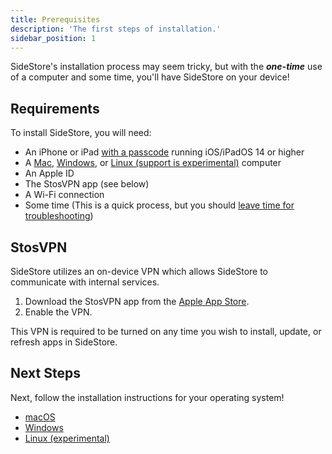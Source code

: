 ```yaml
---
title: Prerequisites
description: 'The first steps of installation.'
sidebar_position: 1
---
```


SideStore's installation process may seem tricky, but with the ***one-time*** use of a computer and some time, you'll have SideStore on your device!

## Requirements

To install SideStore, you will need:

- An iPhone or iPad [with a passcode](https://support.apple.com/en-us/119586) running iOS/iPadOS 14 or higher
- A [Mac](/docs/installation/mac), [Windows](/docs/installation/windows), or [Linux (support is experimental)](/docs/installation/linux) computer
- An Apple ID
- The StosVPN app (see below)
- A Wi-Fi connection
- Some time (This is a quick process, but you should [leave time for troubleshooting](/docs/troubleshooting/))

## StosVPN

SideStore utilizes an on-device VPN which allows SideStore to communicate with internal services.

1. Download the StosVPN app from the [Apple App Store](https://apps.apple.com/us/app/stosvpn/id6744003051).
2. Enable the VPN.

This VPN is required to be turned on any time you wish to install, update, or refresh apps in SideStore.

## Next Steps 

Next, follow the installation instructions for your operating system!
- [macOS](mac)
- [Windows](windows)
- [Linux (experimental)](linux)
